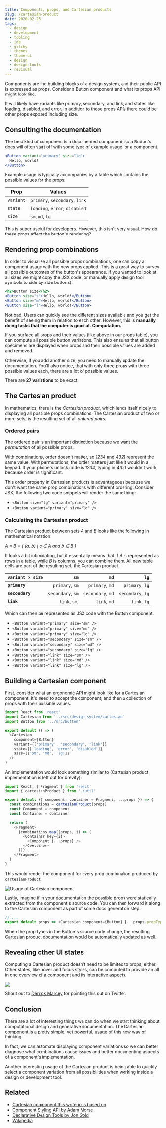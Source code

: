 ```yaml
---
title: Components, props, and Cartesian products
slug: /cartesian-product
date: 2020-02-25
tags:
  - design
  - development
  - tooling
  - ide
  - gatsby
  - themes
  - theme-ui
  - design
  - design-tools
  - revisual
---
```


Components are the building blocks of a design system, and their public API is expressed
as props. Consider a Button component and what its props API might look like.

It will likely have variants like primary, secondary, and link, and states like loading, disabled,
and error. In addition to those props APIs there could be other props exposed including size.

## Consulting the documentation

The best kind of component is a documented component, so a Button's docs will often start off with some
type of example usage for a component.

```jsx
<Button variant="primary" size="lg">
  Hello, world!
</Button>
```

Example usage is typically accompanies by a table which contains the possible values for the props:

| Prop      | Values                         |
| --------- | ------------------------------ |
| `variant` | `primary`, `secondary`, `link` |
| `state`   | `loading`, `error`, `disabled` |
| `size`    | `sm`, `md`, `lg`               |

This is super useful for developers. However, this isn't very visual. How do these props affect
the button's rendering?

## Rendering prop combinations

In order to visualize all possible props combinations, one can copy a component usage with
the new props applied. This is a great way to survey all possible outcomes of the button's appearance.
If you wanted to look at all sizes we might copy the JSX code (or manually apply design tool symbols
to side by side buttons):

```jsx
<h2>Button size</h2>
<Button size="s">Hello, world!</Button>
<Button size="m">Hello, world!</Button>
<Button size="l">Hello, world!</Button>
```

Not bad. Users can quickly see the different sizes available and you get the benefit of seeing them in relation
to each other. However, this is **manually doing tasks that the computer is good at. Computation.**

If you surface all props and their values (like above in our props table), you can compute all possible
button variations. This also ensures that all button specimens are displayed when props and their
possible values are added and removed.

Otherwise, If you add another size, you need to manually update the documentation. You'll also notice, that
with only three props with three possible values each, there are a lot of possible values.

There are **27 variations** to be exact.

## The Cartesian product

In mathematics, there is the _Cartesian product_, which lends itself nicely to displaying all possible
props combinations. The Cartesian product of two or more sets, is the resulting set of all _ordered pairs_.

### Ordered pairs

The ordered pair is an important distinction because we want the _permutation_ of all possible props.

With combinations, order doesn't matter, so _1234_ and _4321_ represent the same value. With permutations, the
order matters just like it would in a keypad. If your phone's unlock code is _1234_, typing in _4321_
wouldn't work because order is significant.

This order property in Cartesian products is advantageous because we don't want the same prop combinations
with different ordering. Consider JSX, the following two code snippets will render the same thing:

- `<Button size="lg" variant="primary" />`
- `<Button variant="primary" size="lg" />`

### Calculating the Cartesian product

The Cartesian product between sets _A_ and _B_ looks like the following in mathematical notation:

_A × B = { (a, b) | a ∈ A and b ∈ B }_

It looks a bit intimidating, but it essentially means that if _A_ is represented as rows in
a table, while _B_ is columns, you can combine them. All new table cells are part of the
resulting set, the Cartesian product.

| `variant × size` |              `sm` |              `md` |              `lg` |
| ---------------- | ----------------: | ----------------: | ----------------: |
| **`primary`**    |   `primary`, `sm` |   `primary`, `md` |   `primary`, `lg` |
| **`secondary`**  | `secondary`, `sm` | `secondary`, `md` | `secondary`, `lg` |
| **`link`**       |     `link`, `sm`, |      `link`, `md` |      `link`, `lg` |

Which can then be represented as JSX code with the Button component:

- `<Button variant="primary" size="sm" />`
- `<Button variant="primary" size="md" />`
- `<Button variant="primary" size="lg" />`
- `<Button variant="secondary" size="sm" />`
- `<Button variant="secondary" size="md" />`
- `<Button variant="secondary" size="lg" />`
- `<Button variant="link" size="sm" />`
- `<Button variant="link" size="md" />`
- `<Button variant="link" size="lg" />`

## Building a Cartesian component

First, consider what an ergonomic API might look like for a Cartesian component.
It'd need to accept the component, and then a collection of props with their
possible values.

```js
import React from 'react'
import Cartesian from '../src/design-system/cartesian'
import Button from '../src/button'

export default () => (
  <Cartesian
    component={Button}
    variant={['primary', 'secondary', 'link']}
    state={['loading', 'error', 'disabled']}
    size={['sm', 'md', 'lg']}
  />
)
```

An implementation would look something similar to (Cartesian product implementation is left
out for brevity):

```js
import React, { Fragment } from 'react'
import { cartesianProduct } from './util'

export default ({ component, container = Fragment, ...props }) => {
  const combinations = cartesianProduct(props)
  const Component = component
  const Container = container

  return (
    <Fragment>
      {combinations.map((props, i) => (
        <Container key={i}>
          <Component {...props} />
        </Container>
      ))}
    </Fragment>
  )
}
```

This would render the component for every prop combination produced by `cartesianProduct`.

![Usage of Cartesian component](https://user-images.githubusercontent.com/1424573/75268745-233b3000-57b5-11ea-96b3-60d79a582b25.png)

Lastly, imagine if in your documentation the possible props were statically extracted
from the component's source code. You can then forward it along to the Cartesian component
as part of some docs generation step.

```js
// ...
export default props => <Cartesian component={Button} {...props.propTypes} />
```

When the prop types in the Button's source code change, the resulting Cartesian product
documentation would be automatically updated as well.

## Revealing other UI states

Computing a Cartesian product doesn't need to be limited to props, either. Other
states, like hover and focus styles, can be computed to provide an all in one
overview of a component and its interactive aspects.

![](https://user-images.githubusercontent.com/1424573/75293782-2863a380-57e4-11ea-9367-4a2a48dc61c8.png)

Shout out to [Derrick Marcey](https://twitter.com/dmarcey/status/1232392586972844035)
for pointing this out on Twitter.

## Conclusion

There are a lot of interesting things we can do when we start thinking about computational design
and generative documentation. The Cartesian component is a pretty simple, yet powerful, usage of
this new way of thinking.

In fact, we can automate displaying component variations so we can better diagnose what combinations
cause issues and better documenting aspects of a component's implementation.

Another interesting usage of the Cartesian product is being able to quickly select a component
variation from all possibilities when working inside a design or development tool.

## Related

- [Cartesian component this writeup is based on](https://github.com/c8r/kit#cartesian)
- [Component Styling API by Adam Morse](http://mrmrs.cc/writing/component-styling-api/)
- [Declarative Design Tools by Jon Gold](https://jon.gold/2016/06/declarative-design-tools/)
- [Wikipedia](https://en.wikipedia.org/wiki/Cartesian_product)
